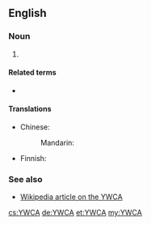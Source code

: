 ==English==

===Noun===
{{en-noun}}

# {{w|Young Women's Christian Association}}

====Related terms====
* {{l|en|YMCA}}

====Translations====
{{trans-top|YWCA}}
* Chinese:
*: Mandarin: {{t|cmn|基督教女青年會|tr=jīdùjiào nǚqīngnián huì|sc=Hani}}
{{trans-mid}}
* Finnish: {{qualifier|Nuorten Naisten Kristillinen Yhdistys}} {{t|fi|NNKY}}
{{trans-bottom}}

===See also===
* [[w:YWCA|Wikipedia article on the YWCA]]

[[cs:YWCA]]
[[de:YWCA]]
[[et:YWCA]]
[[my:YWCA]]